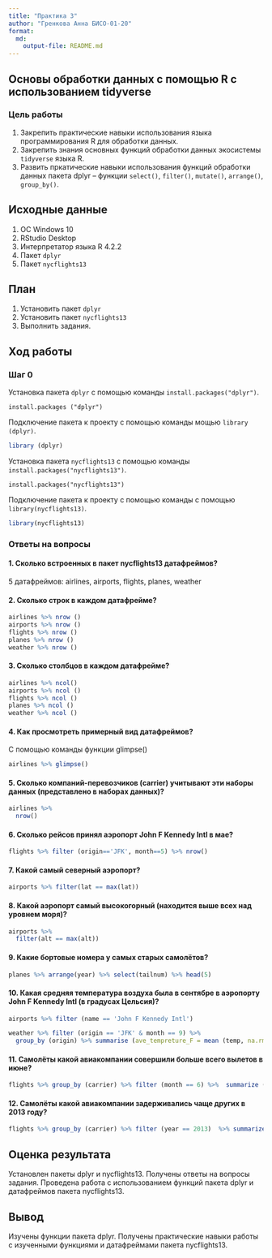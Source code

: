 ```yaml
---
title: "Практика 3"
author: "Гренкова Анна БИСО-01-20"
format: 
  md:
    output-file: README.md
---
```


## Основы обработки данных с помощью R с использованием tidyverse

### Цель работы

1. Закрепить практические навыки использования языка программирования R для обработки данных.
2. Закрепить знания основных функций обработки данных экосистемы `tidyverse` языка R.
3. Развить пркатические навыки использования функций обработки данных пакета dplyr – функции `select()`, `filter()`, `mutate()`, `arrange()`, `group_by()`.

## Исходные данные

1.  ОС Windows 10
2.  RStudio Desktop
3.  Интерпретатор языка R 4.2.2
4.  Пакет `dplyr`
5.  Пакет `nycflights13`

## План

1.  Установить пакет `dplyr`
2.  Установить пакет `nycflights13`
3.  Выполнить задания.

## Ход работы

### Шаг 0
Установка пакета `dplyr` с помощью команды `install.packages("dplyr")`.

```
install.packages ("dplyr")
```

Подключение пакета к проекту с помощью команды мощью `library (dplyr)`.

```r
library (dplyr)
```

Установка пакета `nycflights13` с помощью команды `install.packages("nycflights13")`.

```
install.packages("nycflights13")
```

Подключение пакета к проекту с помощью команды с помощью `library(nycflights13)`.

```r
library(nycflights13)

```
### Ответы на вопросы

#### 1. Сколько встроенных в пакет nycflights13 датафреймов?

5 датафреймов: airlines, airports, flights, planes, weather

#### 2. Сколько строк в каждом датафрейме?

```r
airlines %>% nrow ()
airports %>% nrow ()
flights %>% nrow ()
planes %>% nrow ()
weather %>% nrow ()
```

#### 3. Сколько столбцов в каждом датафрейме?

```r
airlines %>% ncol()
airports %>% ncol ()
flights %>% ncol ()
planes %>% ncol ()
weather %>% ncol ()
```

#### 4. Как просмотреть примерный вид датафреймов?

С помощью команды функции glimpse()
```r
airlines %>% glimpse()
```

#### 5. Сколько компаний-перевозчиков (carrier) учитывают эти наборы данных (представлено в наборах данных)?

```r
airlines %>%
  nrow()
```

#### 6. Сколько рейсов принял аэропорт John F Kennedy Intl в мае?

```r
flights %>% filter (origin=='JFK', month==5) %>% nrow()
```

#### 7. Какой самый северный аэропорт?

```r
airports %>% filter(lat == max(lat))
```

#### 8. Какой аэропорт самый высокогорный (находится выше всех над уровнем моря)?

```r
airports %>% 
  filter(alt == max(alt))
```

#### 9. Какие бортовые номера у самых старых самолётов?

```r
planes %>% arrange(year) %>% select(tailnum) %>% head(5)
```

#### 10. Какая средняя температура воздуха была в сентябре в аэропорту John F Kennedy Intl (в градусах Цельсия)?

```r
airports %>% filter (name == 'John F Kennedy Intl') 

weather %>% filter (origin == 'JFK' & month == 9) %>% 
  group_by (origin) %>% summarise (ave_tempreture_F = mean (temp, na.rm = TRUE)) %>% mutate(ave_tempreture_C = 5 / 9 * (ave_tempreture_F - 32))
```

#### 11. Самолёты какой авиакомпании совершили больше всего вылетов в июне?

```r
flights %>% group_by (carrier) %>% filter (month == 6) %>%  summarize (flights = n()) %>% arrange (desc (flights)) %>% head (1)
```
 
#### 12. Самолёты какой авиакомпании задерживались чаще других в 2013 году?

```r
flights %>% group_by (carrier) %>% filter (year == 2013)  %>% summarize (times = sum (arr_delay > 0, na.rm = TRUE)) %>% arrange (desc (times)) %>% head (1)
```

## Оценка результата
Установлен пакеты dplyr и nycflights13. 
Получены ответы на вопросы задания.
Проведена работа с использованием функций пакета dplyr и датафреймов пакета nycflights13.


## Вывод
Изучены функции пакета dplyr. Получены практические навыки работы с изученными функциями и датафреймами пакета nycflights13.

